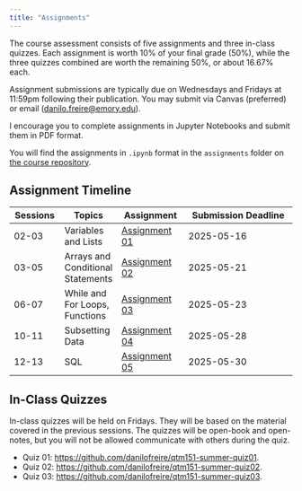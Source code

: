 ```yaml
---
title: "Assignments"
---
```


The course assessment consists of five assignments and three in-class quizzes. Each assignment is worth 10% of your final grade (50%), while the three quizzes combined are worth the remaining 50%, or about 16.67% each.

Assignment submissions are typically due on Wednesdays and Fridays at 11:59pm following their publication. You may submit via Canvas (preferred) or email (<danilo.freire@emory.edu>).

I encourage you to complete assignments in Jupyter Notebooks and submit them in PDF format. 

You will find the assignments in `.ipynb` format in the `assignments` folder on [the course repository](https://github.com/danilofreire/qtm151-summer/tree/main/assignments). 

## Assignment Timeline

| Sessions | Topics | Assignment | Submission Deadline |
|---------|-------|------------|---------------------|
| 02-03 | Variables and Lists | [Assignment 01](https://github.com/danilofreire/qtm151-summer/tree/main/assignments/01-assignment) | 2025-05-16 |
| 03-05 | Arrays and Conditional Statements| [Assignment 02](https://github.com/danilofreire/qtm151-summer/tree/main/assignments/02-assignment) | 2025-05-21 |
| 06-07 | While and For Loops, Functions| [Assignment 03](https://github.com/danilofreire/qtm151-summer/tree/main/assignments/03-assignment) | 2025-05-23 |
| 10-11 | Subsetting Data| [Assignment 04](https://github.com/danilofreire/qtm151-summer/tree/main/assignments/04-assignment) | 2025-05-28 |
| 12-13 | SQL | [Assignment 05](https://github.com/danilofreire/qtm151-summer/tree/main/assignments/05-assignment) | 2025-05-30 |

## In-Class Quizzes

In-class quizzes will be held on Fridays. They will be based on the material covered in the previous sessions. The quizzes will be open-book and open-notes, but you will not be allowed communicate with others during the quiz. 

* Quiz 01: <https://github.com/danilofreire/qtm151-summer-quiz01>. 
* Quiz 02: <https://github.com/danilofreire/qtm151-summer-quiz02>. 
* Quiz 03: <https://github.com/danilofreire/qtm151-summer-quiz03>. 
